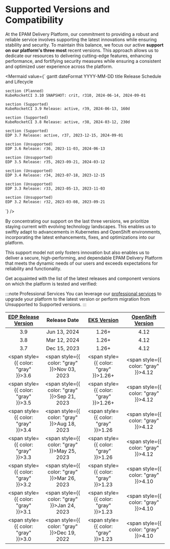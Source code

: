# Supported Versions and Compatibility

At the EPAM Delivery Platform, our commitment to providing a robust and reliable service involves supporting the latest innovations while ensuring stability and security. To maintain this balance, we focus our active **support on our platform's three most** recent versions.
This approach allows us to dedicate our resources to delivering cutting-edge features, enhancing performance, and fortifying security measures while ensuring a consistent and optimized user experience across the platform.


<Mermaid value={`
gantt
    dateFormat  YYYY-MM-DD
    title Release Schedule and Lifecycle

    section (Planned)
    KubeRocketCI 3.10 SNAPSHOT: crit, r310, 2024-06-14, 2024-09-01

    section (Supported)
    KubeRocketCI 3.9 Release: active, r39, 2024-06-13, 160d

    section (Supported)
    KubeRocketCI 3.8 Release: active, r38, 2024-03-12, 230d

    section (Supported)
    EDP 3.7 Release: active, r37, 2023-12-15, 2024-09-01

    section (Unsupported)
    EDP 3.6 Release: r36, 2023-11-03, 2024-06-13

    section (Unsupported)
    EDP 3.5 Release: r35, 2023-09-21, 2024-03-12

    section (Unsupported)
    EDP 3.4 Release: r34, 2023-07-18, 2023-12-15

    section (Unsupported)
    EDP 3.3 Release: r33, 2023-05-13, 2023-11-03

    section (Unsupported)
    EDP 3.2 Release: r32, 2023-03-08, 2023-09-21
`} />

By concentrating our support on the last three versions, we prioritize staying current with evolving technology landscapes. This enables us to swiftly adapt to advancements in Kubernetes and OpenShift environments, incorporating the latest enhancements, fixes, and optimizations into our platform.

This support model not only fosters innovation but also enables us to deliver a secure, high-performing, and dependable EPAM Delivery Platform that meets the dynamic needs of our users and exceeds expectations for reliability and functionality.

Get acquainted with the list of the latest releases and component versions on which the platform is tested and verified:

:::note Professional Services
  You can leverage our [professional services](/pricing) to upgrade your platform to the latest version or perform migration from Unsupported to Supported versions.
:::

|[EDP Release Version](https://github.com/epam/edp-install/blob/master/RELEASES.md)|Release Date|[EKS Version](https://aws.amazon.com/eks/)|[OpenShift Version](https://github.com/okd-project/okd/releases)|
|:-:|:-:|:-:|:-:|
|3.9 |Jun 13, 2024|1.26+|4.12|
|3.8 |Mar 12, 2024|1.26+|4.12|
|3.7 |Dec 15, 2023|1.26+|4.12|
|<span style={{ color: "gray" }}>3.6 </span> |<span style={{ color: "gray" }}>Nov 03, 2023</span>|<span style={{ color: "gray" }}>1.26+</span>|<span style={{ color: "gray" }}>4.12</span>|
|<span style={{ color: "gray" }}>3.5 </span> |<span style={{ color: "gray" }}>Sep 21, 2023</span>|<span style={{ color: "gray" }}>1.26+</span>|<span style={{ color: "gray" }}>4.12</span>|
|<span style={{ color: "gray" }}>3.4 </span> |<span style={{ color: "gray" }}>Aug 18, 2023</span>|<span style={{ color: "gray" }}>1.26</span>|<span style={{ color: "gray" }}>4.12</span>|
|<span style={{ color: "gray" }}>3.3 </span> |<span style={{ color: "gray" }}>May 25, 2023</span>|<span style={{ color: "gray" }}>1.26</span>|<span style={{ color: "gray" }}>4.12</span>|
|<span style={{ color: "gray" }}>3.2 </span> |<span style={{ color: "gray" }}>Mar 26, 2023</span>|<span style={{ color: "gray" }}>1.23</span>|<span style={{ color: "gray" }}>4.10</span>|
|<span style={{ color: "gray" }}>3.1 </span> |<span style={{ color: "gray" }}>Jan 24, 2023</span>|<span style={{ color: "gray" }}>1.23</span>|<span style={{ color: "gray" }}>4.10</span>|
|<span style={{ color: "gray" }}>3.0 </span> |<span style={{ color: "gray" }}>Dec 19, 2022</span>|<span style={{ color: "gray" }}>1.23</span>|<span style={{ color: "gray" }}>4.10</span>|
